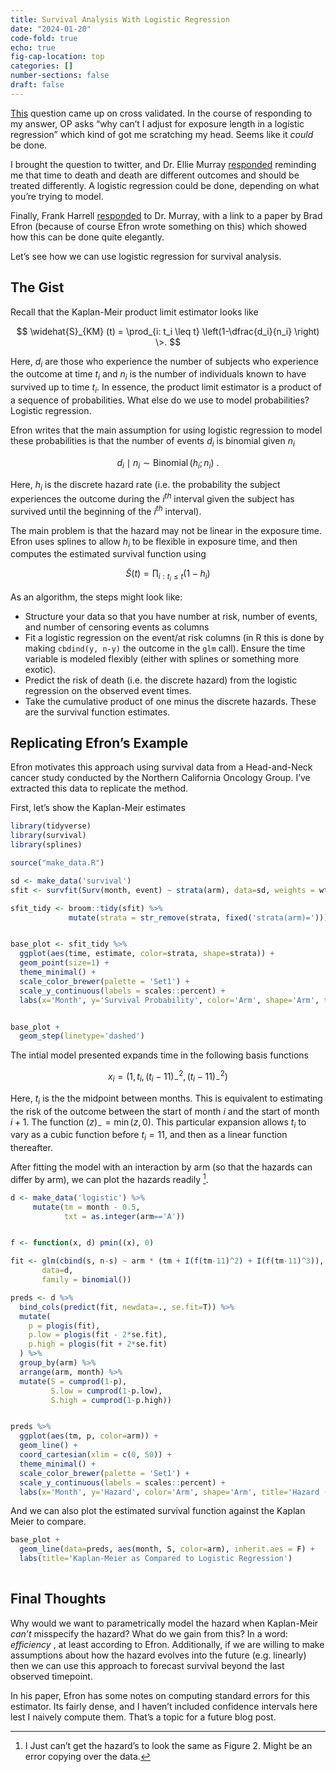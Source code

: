 ```yaml
---
title: Survival Analysis With Logistic Regression
date: "2024-01-20"
code-fold: true
echo: true
fig-cap-location: top
categories: []
number-sections: false
draft: false
---
```


[This](https://stats.stackexchange.com/questions/636963/logistic-regression-varying-exposure-variable/637018#637018) question came up on cross validated.  In the course of responding to my answer, OP asks "why can't I adjust for exposure length in a logistic regression" which kind of got me scratching my head.  Seems like it *could* be done.

I brought the question to twitter, and Dr. Ellie Murray [responded](https://twitter.com/EpiEllie/status/1747987418152612085) reminding me that time to death and death are different outcomes and should be treated differently.  A logistic regression could be done, depending on what you're trying to model.

Finally, Frank Harrell [responded](https://twitter.com/f2harrell/status/1748327687066652908) to Dr. Murray, with a link to a paper by Brad Efron (because of course Efron wrote something on this) which showed how this can be done quite elegantly.

Let's see how we can use logistic regression for survival analysis.

## The Gist

Recall that the Kaplan-Meir product limit estimator looks like

$$ \widehat{S}_{KM} (t) = \prod_{i: t_i \leq t} \left(1-\dfrac{d_i}{n_i} \right) \>. $$

Here, $d_i$ are those who experience the number of subjects who experience the outcome at time $t_i$ and $n_i$ is the number of individuals known to have survived up to time $t_i$.  In essence, the product limit estimator is a product of a sequence of probabilities.  What else do we use to model probabilities?  Logistic regression.

Efron writes that the main assumption for using logistic regression to model these probabilities is that the number of events $d_i$ is binomial given $n_i$

$$ d_i \mid n_i \sim \operatorname{Binomial}(h_i; n_i) \>. $$

Here, $h_i$ is the discrete hazard rate (i.e. the probability the subject experiences the outcome during the $i^{th}$ interval given the subject has survived until the beginning of the $i^{th}$ interval).

The main problem is that the hazard may not be linear in the exposure time.  Efron uses splines to allow $h_i$ to be flexible in exposure time, and then computes the estimated survival function using

$$ \tilde{S}(t) =  \prod_{i: t_i \leq t} \left(1-h_i\right)$$ 


As an algorithm, the steps might look like:

* Structure your data so that you have number at risk, number of events, and number of censoring events as columns
* Fit a logistic regression on the event/at risk columns (in R this is done by making `cbdind(y, n-y)` the outcome in the `glm` call).  Ensure the time variable is modeled flexibly (either with splines or something more exotic).
* Predict the risk of death (i.e. the discrete hazard) from the logistic regression on the observed event times.
* Take the cumulative product of one minus the discrete hazards.  These are the survival function estimates.

## Replicating Efron's Example

Efron motivates this approach using survival data from a Head-and-Neck cancer study conducted by the Northern California Oncology Group. I've extracted this data to replicate the method.

First, let's show the Kaplan-Meir estimates
```r
library(tidyverse)
library(survival)
library(splines)

source("make_data.R")

sd <- make_data('survival')
sfit <- survfit(Surv(month, event) ~ strata(arm), data=sd, weights = wt)

sfit_tidy <- broom::tidy(sfit) %>% 
             mutate(strata = str_remove(strata, fixed('strata(arm)=')))


base_plot <- sfit_tidy %>% 
  ggplot(aes(time, estimate, color=strata, shape=strata)) + 
  geom_point(size=1) + 
  theme_minimal() + 
  scale_color_brewer(palette = 'Set1') +
  scale_y_continuous(labels = scales::percent) + 
  labs(x='Month', y='Survival Probability', color='Arm', shape='Arm', title='Kaplan-Meier Estimated Survival Curves for Head-and-Neck Cancer Study')


base_plot + 
  geom_step(linetype='dashed')

```


The intial model presented expands time in the following basis functions

$$ x_i = (1, t_i, (t_i-11)_-^{2}, (t_i-11)_-^{2}) $$

Here, $t_i$ is the the midpoint between months.  This is equivalent to estimating the risk of the outcome between the start of month $i$ and the start of month $i+1$.  The function $( z )_- = \min(z, 0)$.  This particular expansion allows $t_i$ to vary as a cubic function before $t_i=11$, and then as a linear function thereafter.

After fitting the model with an interaction by arm (so that the hazards can differ by arm), we can plot the hazards readily [^1].

[^1]: I Just can't get the hazard's to look the same as Figure 2.  Might be an error copying over the data.


```r
d <- make_data('logistic') %>% 
     mutate(tm = month - 0.5, 
            txt = as.integer(arm=='A'))


f <- function(x, d) pmin((x), 0)

fit <- glm(cbind(s, n-s) ~ arm * (tm + I(f(tm-11)^2) + I(f(tm-11)^3)),
       data=d, 
       family = binomial())

preds <- d %>% 
  bind_cols(predict(fit, newdata=., se.fit=T)) %>% 
  mutate(
    p = plogis(fit),
    p.low = plogis(fit - 2*se.fit),
    p.high = plogis(fit + 2*se.fit)
  ) %>% 
  group_by(arm) %>% 
  arrange(arm, month) %>% 
  mutate(S = cumprod(1-p),
         S.low = cumprod(1-p.low),
         S.high = cumprod(1-p.high))


preds %>% 
  ggplot(aes(tm, p, color=arm)) +
  geom_line() + 
  coord_cartesian(xlim = c(0, 50)) + 
  theme_minimal() + 
  scale_color_brewer(palette = 'Set1') +
  scale_y_continuous(labels = scales::percent) + 
  labs(x='Month', y='Hazard', color='Arm', shape='Arm', title='Hazard (Risk Estimate From Logistic Regression)')

```



And we can also plot the estimated survival function against the Kaplan Meier to compare.

```r
base_plot + 
  geom_line(data=preds, aes(month, S, color=arm), inherit.aes = F) + 
  labs(title='Kaplan-Meier as Compared to Logistic Regression')
  
```


## Final Thoughts

Why would we want to parametrically model the hazard when Kaplan-Meir _can't_ misspecify the hazard?  What do we gain from this?  In a word: _efficiency_ , at least according to Efron.  Additionally, if we are willing to make assumptions about how the hazard evolves into the future (e.g. linearly) then we can use this approach to forecast survival beyond the last observed timepoint.

In his paper, Efron has some notes on computing standard errors for this estimator.  Its fairly dense, and I haven't included confidence intervals here lest I naively compute them.  That's a topic for a future blog post.

